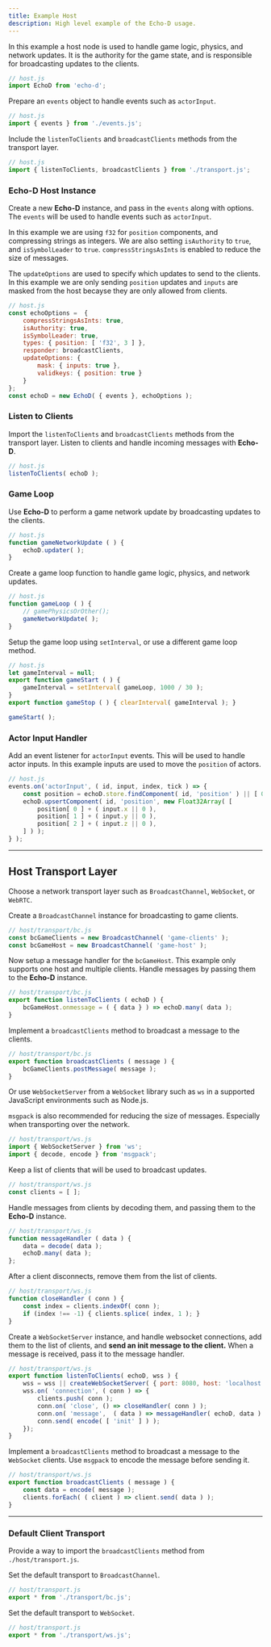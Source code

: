 ```yaml
---
title: Example Host
description: High level example of the Echo-D usage.
---
```


In this example a host node is used to handle game logic, physics, and network updates.
It is the authority for the game state, and is responsible for broadcasting updates to the clients.

```js
// host.js
import EchoD from 'echo-d';
```

Prepare an `events` object to handle events such as `actorInput`.

```js
// host.js
import { events } from './events.js';
```

Include the `listenToClients` and `broadcastClients` methods from the transport layer.

```js
// host.js
import { listenToClients, broadcastClients } from './transport.js';
```

### Echo-D Host Instance

Create a new **Echo-D** instance, and pass in the `events` along with options.
The `events` will be used to handle events such as `actorInput`.

In this example we are using `f32` for `position` components, and compressing
strings as integers.
We are also setting `isAuthority` to `true`, and `isSymbolLeader` to `true`.
`compressStringsAsInts` is enabled to reduce the size of messages.

The `updateOptions` are used to specify which updates to send to the clients.
In this example we are only sending `position` updates
and `inputs` are masked from the host becayse they are only
allowed from clients.

```js
// host.js
const echoOptions =  {
    compressStringsAsInts: true,
    isAuthority: true,
    isSymbolLeader: true,
    types: { position: [ 'f32', 3 ] },
    responder: broadcastClients,
    updateOptions: {
        mask: { inputs: true },
        validkeys: { position: true }
    }
};
const echoD = new EchoD( { events }, echoOptions );
```

### Listen to Clients

Import the `listenToClients` and `broadcastClients` methods from the transport layer.
Listen to clients and handle incoming messages with **Echo-D**.

```js
// host.js
listenToClients( echoD );
```

### Game Loop

Use **Echo-D** to perform a game network update by broadcasting
updates to the clients.

```js
// host.js
function gameNetworkUpdate ( ) {
    echoD.updater( );
}
```

Create a game loop function to handle game logic, physics, and network updates.

```js
// host.js
function gameLoop ( ) {
    // gamePhysicsOrOther();
    gameNetworkUpdate( );
}
```

Setup the game loop using `setInterval`, or use a different
game loop method.

```js
// host.js
let gameInterval = null;
export function gameStart ( ) {
    gameInterval = setInterval( gameLoop, 1000 / 30 );
}
export function gameStop ( ) { clearInterval( gameInterval ); }

gameStart( );
```

### Actor Input Handler

Add an event listener for `actorInput` events. This will be used to handle
actor inputs. In this example inputs are used to move the `position` of actors.

```js
// host.js
events.on('actorInput', ( id, input, index, tick ) => {
    const position = echoD.store.findComponent( id, 'position' ) || [ 0, 0, 0 ];
    echoD.upsertComponent( id, 'position', new Float32Array( [
        position[ 0 ] + ( input.x || 0 ),
        position[ 1 ] + ( input.y || 0 ),
        position[ 2 ] + ( input.z || 0 ),
    ] ) );
} );
```

___

## Host Transport Layer

Choose a network transport layer such as
`BroadcastChannel`, `WebSocket`, or `WebRTC`.

<Tabs><TabItem label="BroadcasChannel">
Create a `BroadcastChannel` instance for broadcasting to game clients.

```js
// host/transport/bc.js
const bcGameClients = new BroadcastChannel( 'game-clients' );
const bcGameHost = new BroadcastChannel( 'game-host' );
```

Now setup a message handler for the `bcGameHost`.
This example only supports one host and multiple clients.
Handle messages by passing them to the **Echo-D** instance.

```js
// host/transport/bc.js
export function listenToClients ( echoD ) {
    bcGameHost.onmessage = ( { data } ) => echoD.many( data );
}
```

Implement a `broadcastClients` method to broadcast a message to the clients.

```js
// host/transport/bc.js
export function broadcastClients ( message ) {
    bcGameClients.postMessage( message );
}
```
</TabItem><TabItem label="WebSocket">

Or use `WebSocketServer` from a `WebSocket` library such as `ws`
in a supported JavaScript environments such as Node.js.

`msgpack` is also recommended for reducing the size of messages.
Especially when transporting over the network.

```js
// host/transport/ws.js
import { WebSocketServer } from 'ws';
import { decode, encode } from 'msgpack';
```

Keep a list of clients that will be used to broadcast updates.

```js
// host/transport/ws.js
const clients = [ ];
```

Handle messages from clients by decoding them, and passing them to the
**Echo-D** instance.

```js
// host/transport/ws.js
function messageHandler ( data ) {
    data = decode( data );
    echoD.many( data );
};
```

After a client disconnects, remove them from the list of clients.

```js
// host/transport/ws.js
function closeHandler ( conn ) {
    const index = clients.indexOf( conn );
    if (index !== -1) { clients.splice( index, 1 ); }
}
```

Create a `WebSocketServer` instance, and handle
websocket connections, add them to the list of clients,
and **send an init message to the client.**
When a message is received, pass it to the message handler.

```js
// host/transport/ws.js
export function listenToClients( echoD, wss ) {
    wss = wss || createWebSocketServer( { port: 8080, host: 'localhost' } );
    wss.on( 'connection', ( conn ) => {
        clients.push( conn );
        conn.on( 'close', () => closeHandler( conn ) );
        conn.on( 'message',  ( data ) => messageHandler( echoD, data ) );
        conn.send( encode( [ 'init' ] ) );
    });
}
```

Implement a `broadcastClients` method to broadcast a message to
the `WebSocket` clients.
Use `msgpack` to encode the message before sending it.

```js
// host/transport/ws.js
export function broadcastClients ( message ) {
    const data = encode( message );
    clients.forEach( ( client ) => client.send( data ) );
}
```
</TabItem></Tabs>

___

### Default Client Transport

Provide a way to import the `broadcastClients` method from `./host/transport.js`.

<Tabs><TabItem label="BroadcastChannel">
Set the default transport to `BroadcastChannel`.

```js
// host/transport.js
export * from './transport/bc.js';
```

</TabItem><TabItem label="WebSocket">
Set the default transport to `WebSocket`.

```js
// host/transport.js
export * from './transport/ws.js';
```
</TabItem></Tabs>
